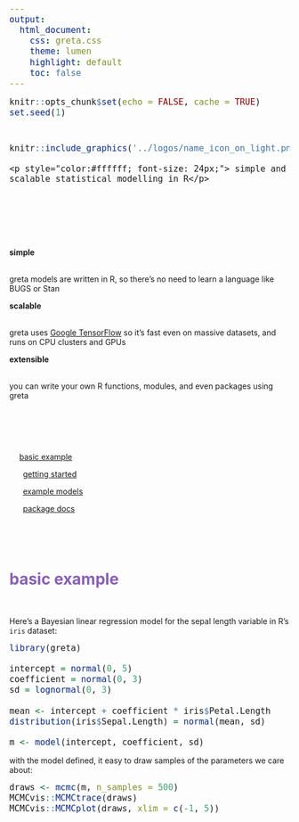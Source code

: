 ```yaml
---
output:
  html_document:
    css: greta.css
    theme: lumen
    highlight: default
    toc: false
---
```


<style type="text/css">
body{
  padding-top: 30px;
}
pre{
  font-size: 18px;
}
.container-fluid {
    padding-left: 0;
    padding-right: 0;
}
.main-container {
    max-width: 1400px;
    margin-left: 0;
    margin-right: 0;
}
</style>

```r
knitr::opts_chunk$set(echo = FALSE, cache = TRUE)
set.seed(1)
```

<div id="head">
  <p></p>
  <div id="header-content">
  <br>

```r
knitr::include_graphics('../logos/name_icon_on_light.png')
```
    <p style="color:#ffffff; font-size: 24px;"> simple and scalable statistical modelling in R</p>
    
  <br><br>
        
  </div>

</div>

<div id="bullets" class="row text-center">

<br><br>

<div class="container">
<div class="row">

<div class="col-md-4">
  <p class="bullet"><b>simple</b></p>
  <br>
  greta models are written in R, so there's no need to learn a language like BUGS or Stan
</div>

<div class="col-md-4">
  <p class="bullet"><b>scalable</b></p>
  <br>
  greta uses [Google TensorFlow](https://www.tensorflow.org/) so it's fast even on massive datasets, and runs on CPU clusters and GPUs
</div>

<div class="col-md-4">
  <p class="bullet"><b>extensible</b></p>
  <br>
  you can write your own R functions, modules, and even packages using greta
</div>

</div>
</div>

<br><br>

</div>

<div id="panel1" class="resource">

<div class="container">

<br>

<div class="row">

<div class="col-md-1"></div>

<div class="col-md-5">
  <span class="fa fa-code fa-2x" style="vertical-align:middle;"></span> &emsp; <a href="#example">basic example</a>
</div>

<div class="col-md-5">
&thinsp; <span class="fa fa-arrow-circle-right fa-2x" style="vertical-align:middle;"></span>&emsp; [getting started](getting_started.html)
</div>

<div class="col-md-1"></div>

</div>

<div class="row">

<div class="col-md-1"></div>

<div class="col-md-5">
  &thinsp; <span class="fa fa-file-code-o fa-2x" style="vertical-align:middle;"></span> &emsp; [example models](example_models.html)
</div>

<div class="col-md-5">
  &thinsp; <span class="fa fa-book fa-2x" style="vertical-align:middle;"></span> &emsp; [package docs](reference-index.html)
</div>

<div class="col-md-1"></div>

</div>

<br>

</div>

</div>



<div id="example">

<br>

<h1 style="color: #8960B3;">basic example</h1>

<br>

Here's a Bayesian linear regression model for the sepal length variable in R's `iris` dataset:

```r
library(greta)

intercept = normal(0, 5)
coefficient = normal(0, 3)
sd = lognormal(0, 3)

mean <- intercept + coefficient * iris$Petal.Length
distribution(iris$Sepal.Length) = normal(mean, sd)

m <- model(intercept, coefficient, sd)
```

with the model defined, it easy to draw samples of the parameters we care about:

```r
draws <- mcmc(m, n_samples = 500)
MCMCvis::MCMCtrace(draws)
MCMCvis::MCMCplot(draws, xlim = c(-1, 5))
```

</div>
